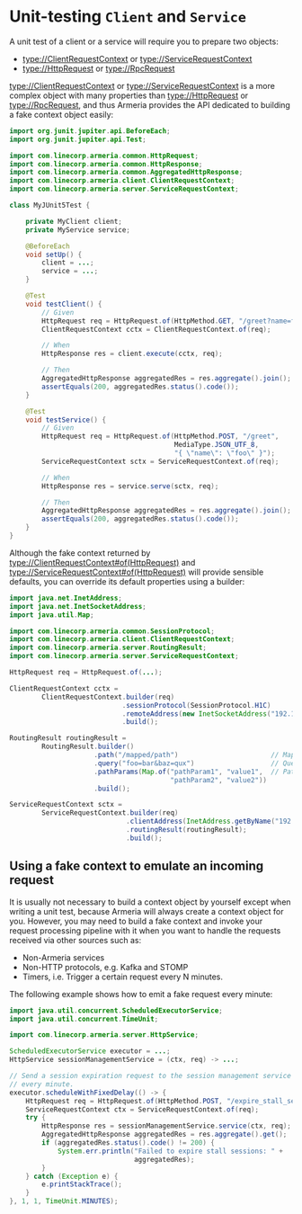 # Unit-testing `Client` and `Service`

A unit test of a client or a service will require you to prepare two objects:
- <type://ClientRequestContext> or <type://ServiceRequestContext>
- <type://HttpRequest> or <type://RpcRequest>

<type://ClientRequestContext> or <type://ServiceRequestContext> is a more complex object with many properties than
<type://HttpRequest> or <type://RpcRequest>, and thus Armeria provides the API dedicated to building a fake context
object easily:

```java
import org.junit.jupiter.api.BeforeEach;
import org.junit.jupiter.api.Test;

import com.linecorp.armeria.common.HttpRequest;
import com.linecorp.armeria.common.HttpResponse;
import com.linecorp.armeria.common.AggregatedHttpResponse;
import com.linecorp.armeria.client.ClientRequestContext;
import com.linecorp.armeria.server.ServiceRequestContext;

class MyJUnit5Test {

    private MyClient client;
    private MyService service;

    @BeforeEach
    void setUp() {
        client = ...;
        service = ...;
    }

    @Test
    void testClient() {
        // Given
        HttpRequest req = HttpRequest.of(HttpMethod.GET, "/greet?name=foo");
        ClientRequestContext cctx = ClientRequestContext.of(req);

        // When
        HttpResponse res = client.execute(cctx, req);

        // Then
        AggregatedHttpResponse aggregatedRes = res.aggregate().join();
        assertEquals(200, aggregatedRes.status().code());
    }

    @Test
    void testService() {
        // Given
        HttpRequest req = HttpRequest.of(HttpMethod.POST, "/greet",
                                         MediaType.JSON_UTF_8,
                                         "{ \"name\": \"foo\" }");
        ServiceRequestContext sctx = ServiceRequestContext.of(req);

        // When
        HttpResponse res = service.serve(sctx, req);

        // Then
        AggregatedHttpResponse aggregatedRes = res.aggregate().join();
        assertEquals(200, aggregatedRes.status().code());
    }
}
```

Although the fake context returned by <type://ClientRequestContext#of(HttpRequest)> and
<type://ServiceRequestContext#of(HttpRequest)> will provide sensible defaults,
you can override its default properties using a builder:

```java
import java.net.InetAddress;
import java.net.InetSocketAddress;
import java.util.Map;

import com.linecorp.armeria.common.SessionProtocol;
import com.linecorp.armeria.client.ClientRequestContext;
import com.linecorp.armeria.server.RoutingResult;
import com.linecorp.armeria.server.ServiceRequestContext;

HttpRequest req = HttpRequest.of(...);

ClientRequestContext cctx =
        ClientRequestContext.builder(req)
                            .sessionProtocol(SessionProtocol.H1C)
                            .remoteAddress(new InetSocketAddress("192.168.0.2", 443))
                            .build();

RoutingResult routingResult =
        RoutingResult.builder()
                     .path("/mapped/path")                       // Mapped path
                     .query("foo=bar&baz=qux")                   // Query string
                     .pathParams(Map.of("pathParam1", "value1",  // Path parameters
                                        "pathParam2", "value2"))
                     .build();

ServiceRequestContext sctx =
        ServiceRequestContext.builder(req)
                             .clientAddress(InetAddress.getByName("192.168.1.2"))
                             .routingResult(routingResult);
                             .build();
```

## Using a fake context to emulate an incoming request

It is usually not necessary to build a context object by yourself except when writing a unit test,
because Armeria will always create a context object for you. However, you may need to build a fake context and
invoke your request processing pipeline with it when you want to handle the requests received via other sources
such as:
- Non-Armeria services
- Non-HTTP protocols, e.g. Kafka and STOMP
- Timers, i.e. Trigger a certain request every N minutes.

The following example shows how to emit a fake request every minute:

```java
import java.util.concurrent.ScheduledExecutorService;
import java.util.concurrent.TimeUnit;

import com.linecorp.armeria.server.HttpService;

ScheduledExecutorService executor = ...;
HttpService sessionManagementService = (ctx, req) -> ...;

// Send a session expiration request to the session management service
// every minute.
executor.scheduleWithFixedDelay(() -> {
    HttpRequest req = HttpRequest.of(HttpMethod.POST, "/expire_stall_sessions");
    ServiceRequestContext ctx = ServiceRequestContext.of(req);
    try {
        HttpResponse res = sessionManagementService.service(ctx, req);
        AggregatedHttpResponse aggregatedRes = res.aggregate().get();
        if (aggregatedRes.status().code() != 200) {
            System.err.println("Failed to expire stall sessions: " +
                               aggregatedRes);
        }
    } catch (Exception e) {
        e.printStackTrace();
    }
}, 1, 1, TimeUnit.MINUTES);
```
